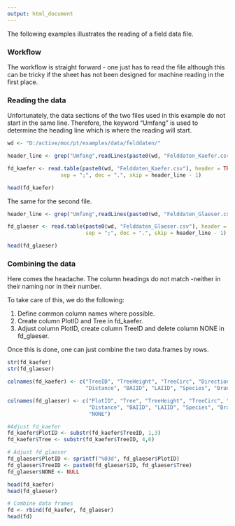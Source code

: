 ```yaml
---
output: html_document
---
```


The following examples illustrates the reading of a field data file.

### Workflow
The workflow is straight forward - one just has to read the file although this can be tricky if the sheet has not been designed for machine reading in the first place.


### Reading the data
Unfortunately, the data sections of the two files used in this example do not start in the same line. Therefore, the keyword "Umfang" is used to determine the heading line which is where the reading will start.

```r
wd <- "D:/active/moc/pt/examples/data/felddaten/"

header_line <- grep("Umfang",readLines(paste0(wd, "Felddaten_Kaefer.csv")))

fd_kaefer <- read.table(paste0(wd, "Felddaten_Kaefer.csv"), header = TRUE, 
                 sep = ";", dec = ".", skip = header_line - 1)

head(fd_kaefer)
```

The same for the second file.
```r
header_line <- grep("Umfang",readLines(paste0(wd, "Felddaten_Glaeser.csv")))

fd_glaeser <- read.table(paste0(wd, "Felddaten_Glaeser.csv"), header = TRUE, 
                         sep = ";", dec = ".", skip = header_line - 1)

head(fd_glaeser)
```


### Combining the data
Here comes the headache. The column headings do not match -neither in their naming nor in their number.

To take care of this, we do the following:

1. Define common column names where possible. 
2. Create column PlotID and Tree in fd_kaefer.
3. Adjust column PlotID, create column TreeID and delete column NONE in fd_glaeser.

Once this is done, one can just combine the two data.frames by rows.

```r
str(fd_kaefer)
str(fd_glaeser)

colnames(fd_kaefer) <- c("TreeID", "TreeHeight", "TreeCirc", "Direction",
                         "Distance", "BAIID", "LAIID", "Species", "Branch")

colnames(fd_glaeser) <- c("PlotID", "Tree", "TreeHeight", "TreeCirc", "Direction",
                          "Distance", "BAIID", "LAIID", "Species", "Branch", 
                          "NONE")

#Adjust fd_kaefer
fd_kaefer$PlotID <- substr(fd_kaefer$TreeID, 1,3)
fd_kaefer$Tree <- substr(fd_kaefer$TreeID, 4,6)

# Adjust fd_glaeser
fd_glaeser$PlotID <- sprintf("%03d", fd_glaeser$PlotID)
fd_glaeser$TreeID <- paste0(fd_glaeser$ID, fd_glaeser$Tree)
fd_glaeser$NONE <- NULL

head(fd_kaefer)
head(fd_glaeser)

# Combine data frames
fd <- rbind(fd_kaefer, fd_glaeser)
head(fd)
```

